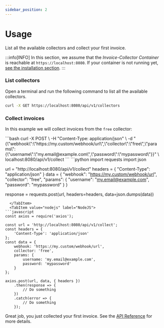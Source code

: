 ```yaml
---
sidebar_position: 2
---
```



# Usage

List all the available collectors and collect your first invoice.

:::info[INFO]
In this section, we assume that the _Invoice-Collector Container_ is reachable at `https://localhost:8080`. If your container is not running yet, [see the installation section](./installation.md).
:::

### List collectors

Open a terminal and run the following command to list all the available collectors.

```bash
curl -X GET https://localhost:8080/api/v1/collectors
```

### Collect invoices

In this example we will collect invoices from the `free` collector:



<Tabs>
  <TabItem value="curl" label="Curl" default>
```bash
curl -X POST \
    -H "Content-Type: application/json" \
    -d "{\"webhook\":\"https://my.custom/webhook/url\",\"collector\":\"free\",\"params\":{\"username\":\"my.email@example.com\",\"password\":\"mypassword\"}}" \
    localhost:8080/api/v1/collect
```
  </TabItem>
  <TabItem value="python" label="Python">
```python
import requests
import json

url = "http://localhost:8080/api/v1/collect"
headers = {
    "Content-Type": "application/json"
}
data = {
    "webhook": "https://my.custom/webhook/url",
    "collector": "free",
    "params": {
        "username": "my.email@example.com",
        "password": "mypassword"
    }
}

response = requests.post(url, headers=headers, data=json.dumps(data))
```
  </TabItem>
  <TabItem value="nodejs" label="NodeJS">
```javascript
const axios = require('axios');

const url = 'http://localhost:8080/api/v1/collect';
const headers = {
    'Content-Type': 'application/json'
};
const data = {
    webhook: 'https://my.custom/webhook/url',
    collector: 'free',
    params: {
        username: 'my.email@example.com',
        password: 'mypassword'
    }
};

axios.post(url, data, { headers })
    .then(response => {
        // Do something
    })
    .catch(error => {
        // Do something
    });
```
  </TabItem>
</Tabs>

Great job, you just collected your first invoice. See the [API Reference](../../api.mdx) for more details.
